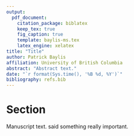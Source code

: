```yaml
---
output: 
  pdf_document:
    citation_package: biblatex
    keep_tex: true
    fig_caption: true
    template: baylis-ms.tex
    latex_engine: xelatex
title: "Title"
author: Patrick Baylis
affiliation: University of British Columbia
abstract: "Abstract text."
date: "`r format(Sys.time(), '%B %d, %Y')`"
bibliography: refs.bib
---
```


# Section

Manuscript text. \citet{fakeref2009} said something really important.
